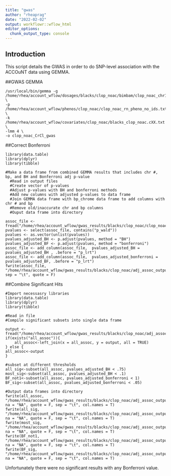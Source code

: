 ```yaml
---
title: "gwas"
author: "rheaprag"
date: "2022-02-02"
output: workflowr::wflow_html
editor_options:
  chunk_output_type: console
---
```


## Introduction
This script details the GWAS in order to do SNP-level association with the ACCOuNT data using GEMMA. 

##GWAS GEMMA

```{}
/usr/local/bin/gemma -g /home/rhea/account_wflow/dosages/blacks/clop_noac/bimbam/clop_noac_chr1_bimbam.txt.gz \
-p /home/rhea/account_wflow/phenos/clop_noac/clop_noac_rn_pheno_no_ids.txt \
-k  /home/rhea/account_wflow/covariates/clop_noac/blacks_clop_noac.cXX.txt \
-lmm 4 \
-o clop_noac_CrCl_gwas
```

##Correct Bonferroni

```{}
library(data.table)
library(dplyr)
library(tibble)

#Make a data frame from combined GEMMA results that includes chr #, bp, and BH and Bonferroni adj p-value
  #Read in output files
  #Create vector of p-values
  #Adjust p-values with BH and bonferroni methods
  #Add new columns with adjusted p-values to data frame
  #Join GEMMA data frame with bp_chrome data frame to add columns with chr # and bp
  #Remove old/inaccurate chr and bp columns
  #Ouput data frame into directory
  
assoc_file <- fread("/home/rhea/account_wflow/gwas_results/blacks/clop_noac/clop_noac_CrCl_gwas.assoc.txt.gz")
pvalues <- select(assoc_file, contains("p_wald"))
pvalues <- as.vector(unlist(pvalues))
pvalues_adjusted_BH <- p.adjust(pvalues, method = "BH")
pvalues_adjusted_BF <- p.adjust(pvalues, method = "bonferroni")
assoc_file <- add_column(assoc_file,  pvalues_adjusted_BH = pvalues_adjusted_BH , .before = "p_lrt")
assoc_file <- add_column(assoc_file,  pvalues_adjusted_bonferroni = pvalues_adjusted_BF, .before = "p_lrt")
fwrite(assoc_file, "/home/rhea/account_wflow/gwas_results/blacks/clop_noac/adj_assoc_output/clop_noac_CrCl_gwas.adj.txt", sep = "\t", quote = F)

```

##Combine Significant Hits

```{}
#Import necessasry libraries
library(data.table)
library(dplyr)
library(tibble)

#Read in file
#Compile significant subsets into single data frame

output <- fread("/home/rhea/account_wflow/gwas_results/blacks/clop_noac/adj_assoc_output/clop_noac_CrCl_gwas.adj.txt")
if(exists("all_assoc")){
    all_assoc<-left_join(x = all_assoc, y = output, all = TRUE)
} else {
all_assoc<-output
}

#subset at different thresholds
all_sig<-subset(all_assoc, pvalues_adjusted_BH < .75)
most_sig<-subset(all_assoc, pvalues_adjusted_BH < .1)
BF_not1<-subset(all_assoc, pvalues_adjusted_bonferroni < 1)
BF_sig<-subset(all_assoc, pvalues_adjusted_bonferroni < .05)
   
#Output data frames into directory
fwrite(all_assoc, "/home/rhea/account_wflow/gwas_results/blacks/clop_noac/adj_assoc_output/clop_noac_allassoc_CrCl_gwas.adj.txt", na = "NA", quote = F, sep = "\t", col.names = T) 
fwrite(all_sig, "/home/rhea/account_wflow/gwas_results/blacks/clop_noac/adj_assoc_output/clop_noac_sig_CrCl_gwas.adj.txt", na = "NA", quote = F, sep = "\t", col.names = T) 
fwrite(most_sig, "/home/rhea/account_wflow/gwas_results/blacks/clop_noac/adj_assoc_output/clop_noac_most_sig__CrCl_gwas.adj.txt", na = "NA", quote = F, sep = "\t", col.names = T) 
fwrite(BF_not1, "/home/rhea/account_wflow/gwas_results/blacks/clop_noac/adj_assoc_output/clop_noac_BFnot1_CrCl_gwas.txt", na = "NA", quote = F, sep = "\t", col.names = T) 
fwrite(BF_sig, "/home/rhea/account_wflow/gwas_results/blacks/clop_noac/adj_assoc_output/clop_noac_BFsig_CrCl_gwas.adj.txt", na = "NA", quote = F, sep = "\t", col.names = T) 

```

Unfortunately there were no significant results with any Bonferroni value.
